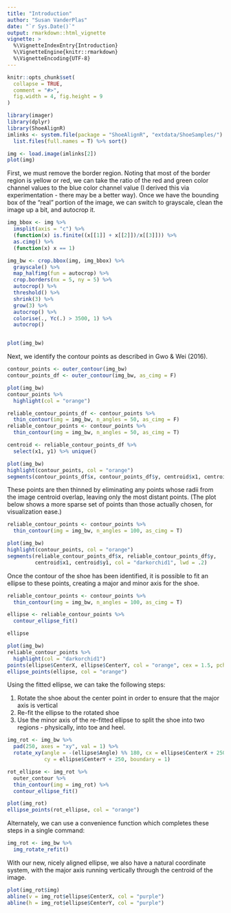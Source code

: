 ```yaml
---
title: "Introduction"
author: "Susan VanderPlas"
date: "`r Sys.Date()`"
output: rmarkdown::html_vignette
vignette: >
  %\VignetteIndexEntry{Introduction}
  %\VignetteEngine{knitr::rmarkdown}
  %\VignetteEncoding{UTF-8}
---
```


```r
knitr::opts_chunk$set(
  collapse = TRUE,
  comment = "#>",
  fig.width = 4, fig.height = 9
)
```


```r
library(imager)
library(dplyr)
library(ShoeAlignR)
imlinks <- system.file(package = "ShoeAlignR", "extdata/ShoeSamples/") %>% 
  list.files(full.names = T) %>% sort()

img <- load.image(imlinks[2])
plot(img)
```

First, we must remove the border region. Noting that most of the border region is yellow or red, we can take the ratio of the red and green color channel values to the blue color channel value (I derived this via experimentation - there may be a better way). Once we have the bounding box of the "real" portion of the image, we can switch to grayscale, clean the image up a bit, and autocrop it.

```r

img_bbox <- img %>%
  imsplit(axis = "c") %>%
  (function(x) is.finite((x[[1]] + x[[2]])/x[[3]])) %>%
  as.cimg() %>%
  (function(x) x == 1)

img_bw <- crop.bbox(img, img_bbox) %>%
  grayscale() %>%
  map_halfimg(fun = autocrop) %>%
  crop.borders(nx = 5, ny = 5) %>%
  autocrop() %>%
  threshold() %>%
  shrink(3) %>%
  grow(3) %>%
  autocrop() %>%
  colorise(., Yc(.) > 3500, 1) %>%
  autocrop()


plot(img_bw)
```

Next, we identify the contour points as described in Gwo & Wei (2016). 

```r
contour_points <- outer_contour(img_bw)
contour_points_df <- outer_contour(img_bw, as_cimg = F)

plot(img_bw)
contour_points %>%
  highlight(col = "orange")
```

```r
reliable_contour_points_df <- contour_points %>%
  thin_contour(img = img_bw, n_angles = 50, as_cimg = F)
reliable_contour_points <- contour_points %>%
  thin_contour(img = img_bw, n_angles = 50, as_cimg = T)
```

```r
centroid <- reliable_contour_points_df %>%
  select(x1, y1) %>% unique()

plot(img_bw)
highlight(contour_points, col = "orange")
segments(contour_points_df$x, contour_points_df$y, centroid$x1, centroid$y1, col = "orange", lwd = .1)

```

These points are then thinned by eliminating any points whose radii from the image centroid overlap, leaving only the most distant points. (The plot below shows a more sparse set of points than those actually chosen, for visualization ease.)


```r
reliable_contour_points <- contour_points %>%
  thin_contour(img = img_bw, n_angles = 100, as_cimg = T)
```

```r
plot(img_bw)
highlight(contour_points, col = "orange")
segments(reliable_contour_points_df$x, reliable_contour_points_df$y, 
         centroid$x1, centroid$y1, col = "darkorchid1", lwd = .2)
```

Once the contour of the shoe has been identified, it is possible to fit an ellipse to these points, creating a major and minor axis for the shoe. 


```r
reliable_contour_points <- contour_points %>%
  thin_contour(img = img_bw, n_angles = 100, as_cimg = T)
```

```r
ellipse <- reliable_contour_points %>% 
  contour_ellipse_fit()

ellipse
```

```r
plot(img_bw)
reliable_contour_points %>%
  highlight(col = "darkorchid1")
points(ellipse$CenterX, ellipse$CenterY, col = "orange", cex = 1.5, pch = 16)
ellipse_points(ellipse, col = "orange")
```

Using the fitted ellipse, we can take the following steps:

1. Rotate the shoe about the center point in order to ensure that the major axis is vertical
2. Re-fit the ellipse to the rotated shoe
3. Use the minor axis of the re-fitted ellipse to split the shoe into two regions - physically, into toe and heel.

```r
img_rot <- img_bw %>%
  pad(250, axes = "xy", val = 1) %>%
  rotate_xy(angle = -(ellipse$Angle) %% 180, cx = ellipse$CenterX + 250, 
            cy = ellipse$CenterY + 250, boundary = 1)

rot_ellipse <- img_rot %>% 
  outer_contour %>% 
  thin_contour(img = img_rot) %>%
  contour_ellipse_fit()

plot(img_rot)
ellipse_points(rot_ellipse, col = "orange")
```

Alternately, we can use a convenience function which completes these steps in a single command: 
```r
img_rot <- img_bw %>%
  img_rotate_refit()
```

With our new, nicely aligned ellipse, we also have a natural coordinate system, with the major axis running vertically through the centroid of the image. 

```r
plot(img_rot$img)
abline(v = img_rot$ellipse$CenterX, col = "purple")
abline(h = img_rot$ellipse$CenterY, col = "purple")
```
